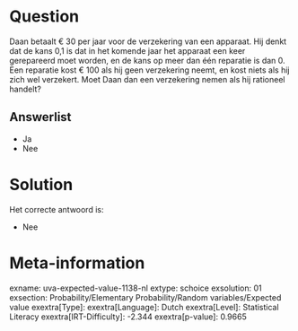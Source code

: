 Question
========

Daan betaalt € 30 per jaar voor de verzekering van een apparaat. Hij
denkt dat de kans 0,1 is dat in het komende jaar het apparaat een keer
gerepareerd moet worden, en de kans op meer dan één reparatie is dan 0.
Een reparatie kost € 100 als hij geen verzekering neemt, en kost niets
als hij zich wel verzekert. Moet Daan dan een verzekering nemen als hij
rationeel handelt?

Answerlist
----------

* Ja
* Nee

Solution
========

Het correcte antwoord is: 

* Nee

Meta-information
================
exname: uva-expected-value-1138-nl
extype: schoice
exsolution: 01
exsection: Probability/Elementary Probability/Random variables/Expected value
exextra[Type]: 
exextra[Language]: Dutch
exextra[Level]: Statistical Literacy
exextra[IRT-Difficulty]: -2.344
exextra[p-value]: 0.9665
